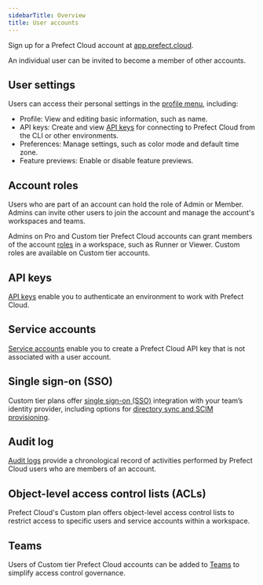 ```yaml
---
sidebarTitle: Overview
title: User accounts
---
```


Sign up for a Prefect Cloud account at [app.prefect.cloud](https://app.prefect.cloud).

An individual user can be invited to become a member of other accounts.

## User settings

Users can access their personal settings in the [profile menu](https://app.prefect.cloud/my/profile), including:

- Profile: View and editing basic information, such as name.
- API keys: Create and view [API keys](/2.17.1/cloud/users/api-keys/) for connecting to Prefect Cloud from the CLI or other environments.
- Preferences: Manage settings, such as color mode and default time zone.
- Feature previews: Enable or disable feature previews.

## Account roles

Users who are part of an account can hold the role of Admin or Member.
Admins can invite other users to join the account and manage the account's workspaces and teams.

Admins on Pro and Custom tier Prefect Cloud accounts can grant members of the account [roles](/2.17.1/cloud/users/roles/) in a workspace, such as Runner or Viewer.
Custom roles are available on Custom tier accounts.

## API keys

[API keys](/2.17.1/cloud/users/api-keys/) enable you to authenticate an environment to work with Prefect Cloud.

## Service accounts <span class="badge pro"></span> <span class="badge custom"></span>

[Service accounts](/2.17.1/cloud/users/service-accounts/) enable you to create a Prefect Cloud API key that is not associated with a user account.

## Single sign-on (SSO) <span class="badge pro"></span> <span class="badge custom"></span>

Custom tier plans offer [single sign-on (SSO)](/2.17.1/cloud/users/sso/) integration with your team’s identity provider, including options for [directory sync and SCIM provisioning](/2.17.1/cloud/users/sso/#directory-sync).

## Audit log <span class="badge pro"></span> <span class="badge custom"></span>

[Audit logs](/2.17.1/cloud/users/audit-log/) provide a chronological record of activities performed by Prefect Cloud users who are members of an account.

## Object-level access control lists (ACLs) <span class="badge custom"></span>

Prefect Cloud's Custom plan offers object-level access control lists to restrict access to specific users and service accounts within a workspace.

## Teams <span class="badge custom"></span>

Users of Custom tier Prefect Cloud accounts can be added to [Teams](/2.17.1/cloud/users/teams/) to simplify access control governance.
